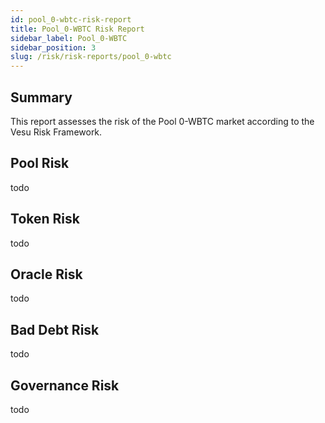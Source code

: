 ```yaml
---
id: pool_0-wbtc-risk-report
title: Pool_0-WBTC Risk Report
sidebar_label: Pool_0-WBTC
sidebar_position: 3
slug: /risk/risk-reports/pool_0-wbtc
---
```



## Summary

This report assesses the risk of the Pool 0-WBTC market according to the Vesu Risk Framework.

## Pool Risk

todo

## Token Risk

todo

## Oracle Risk

todo

## Bad Debt Risk

todo

## Governance Risk

todo